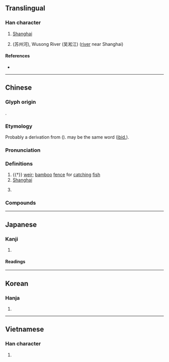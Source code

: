{{also|沪}}
{{character info/new}}
==Translingual==

===Han character===
{{Han char|rn=85|rad=水|as=11|sn=14|four=33117|canj=EHSU,EISU|ids=⿰氵扈}}

# [[Shanghai]]
# {{w|Suzhou Creek}} (苏州河), Wusong River (吴淞江) ([[river]] near Shanghai)

====References====
* {{Han ref|kx=0643.260|dkj=18072|dj=1051.070|hdz=31731.060|uh=6EEC|ud=28396|bh=BAAD|bd=47789}}

----

==Chinese==
{{zh-forms|s=沪}}

===Glyph origin===
{{Han etym}}
{{Han compound|水|扈|ls=psc|c1=s|c2=p|t1=water}}.

===Etymology===
Probably a derivation from {{och-l|互|intertwining}} ({{zh-ref|Schuessler, 2007}}). {{och-l|扈|to stop; to prevent}} may be the same word ([[ibid.]]).

===Pronunciation===
{{zh-pron
|m=hù
|m-s=
|c=wu6
|c-t=fu5
|g=fu5
|h=pfs=fu;gd=fu4
|j=
|mb=hú
|md=hô
|mn=xm,zz,tw:hō͘/qz:hǒ͘
|mn-t=hu6
|w=3hhu
|x=fu4
|mc=y
|oc=y
|ma=y
|cat=n,pn
}}

===Definitions===
{{zh-hanzi}}

# {{†}} [[weir]]; [[bamboo]] [[fence]] for [[catch]]ing [[fish]]
# [[Shanghai]]
#: {{zh-x|^滬語|Shanghainese}}
# {{surname|lang=zh}}

===Compounds===
{{zh-der|滬瀆|滬江|滬語|京滬鐵路|石滬|淞滬之戰|滬劇|滬尾|淞滬鐵路}}

----

==Japanese==

===Kanji===
{{ja-kanji|grade=|rs=水11}}

# {{defn|lang=ja|sort=水11}}

====Readings====
{{ja-readings
|goon=ぐ, ご
|kanon=こ
|kun=えり-, あじろ-}}

----

==Korean==

===Hanja===
{{ko-hanja|hangeul=호|eumhun=|rv=ho|mr=ho|y=ho}}

# {{defn|lang=ko|sort=水11}}

----

==Vietnamese==

===Han character===
{{vi-hantu|[[hộ]], [[hỗ]]|rs=水11}}

# {{defn|lang=vi|sort=水11}}